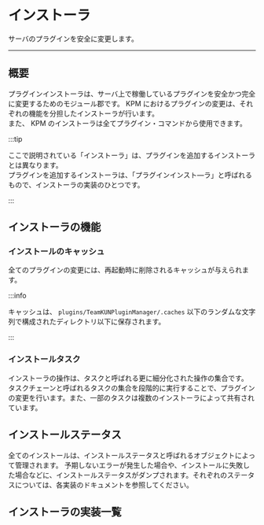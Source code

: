 
# インストーラ

サーバのプラグインを安全に変更します。

---

## 概要

プラグインインストーラは、サーバ上で稼働しているプラグインを安全かつ完全に変更するためのモジュール郡です。
KPM におけるプラグインの変更は、それぞれの機能を分担したインストーラが行います。  
また、 KPM のインストーラは全てプラグイン・コマンドから使用できます。

:::tip

ここで説明されている「インストーラ」は、プラグインを追加するインストーラとは異なります。  
プラグインを追加するインストーラは、「プラグインインスト―ラ」と呼ばれるもので、インストーラの実装のひとつです。

:::

<Since version="v3" />

## インストーラの機能

### インストールのキャッシュ

全てのプラグインの変更には、再起動時に削除されるキャッシュが与えられます。  

:::info

キャッシュは、 `plugins/TeamKUNPluginManager/.caches` 以下のランダムな文字列で構成されたディレクトリ以下に保存されます。

:::

### インストールタスク

インストーラの操作は、タスクと呼ばれる更に細分化された操作の集合です。
タスクチェーンと呼ばれるタスクの集合を段階的に実行することで、プラグインの変更を行います。また、一部のタスクは複数のインストーラによって共有されています。

<Since version="v3" newMode /> 

## インストールステータス

全てのインストールは、インストールステータスと呼ばれるオブジェクトによって管理されます。
予期しないエラーが発生した場合や、インストールに失敗した場合などに、インストールステータスがダンプされます。それぞれのステータスについては、各実装のドキュメントを参照してください。

## インストーラの実装一覧

<DocCardList items={useCurrentSidebarCategory().items} />
